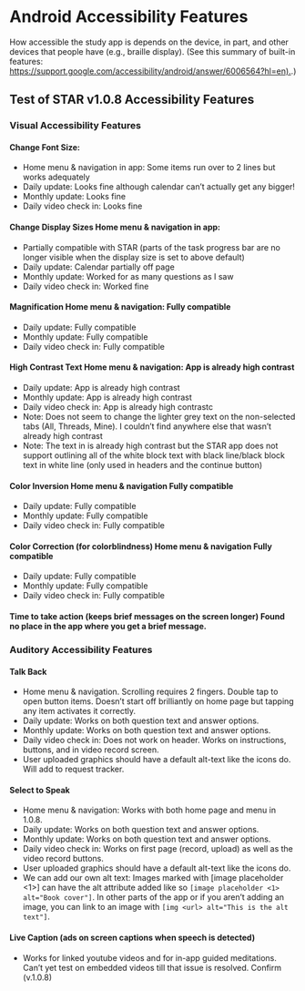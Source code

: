 # Android Accessibility Features {#sec-star_app_accessibility}

How accessible the study app is depends on the device, in part, and
other devices that people have (e.g., braille display). (See this
summary of built-in features:
[https://support.google.com/accessibility/android/answer/6006564?hl=en).](https://support.google.com/accessibility/android/answer/6006564?hl=en).)


## Test of STAR v1.0.8 Accessibility Features  
### Visual Accessibility Features  
#### Change Font Size:
* Home menu & navigation in app: Some items run over to 2 lines but works adequately
* Daily update: Looks fine although calendar can’t actually get any bigger!
* Monthly update: Looks fine
* Daily video check in: Looks fine

#### Change Display Sizes	Home menu & navigation in app:
* Partially compatible with STAR (parts of the task progress bar are no longer visible when the display size is set to above default) 
* Daily update: Calendar partially off page
* Monthly update: Worked for as many questions as I saw
* Daily video check in: Worked fine

#### Magnification	Home menu & navigation: Fully compatible 
* Daily update: Fully compatible
* Monthly update: Fully compatible
* Daily video check in: Fully compatible 

#### High Contrast Text	Home menu & navigation: App is already high contrast
* Daily update: App is already high contrast
* Monthly update: App is already high contrast
* Daily video check in: App is already high contrastc
* Note: Does not seem to change the lighter grey text on the non-selected tabs (All, Threads, Mine). I couldn’t find anywhere else that wasn’t already high contrast
* Note: The text in is already high contrast but the STAR app does not support outlining all of the white block text with black line/black block text in white line (only used in headers and the continue button)

#### Color Inversion	Home menu & navigation Fully compatible 
* Daily update: Fully compatible
* Monthly update: Fully compatible 
* Daily video check in: Fully compatible 

#### Color Correction (for colorblindness)	Home menu & navigation Fully compatible 
* Daily update: Fully compatible
* Monthly update: Fully compatible 
* Daily video check in: Fully compatible

#### Time to take action (keeps brief messages on the screen longer) 	Found no place in the app where you get a brief message.

### Auditory Accessibility Features	
#### Talk Back 	
* Home menu & navigation. Scrolling requires 2 fingers. Double tap to open button items. Doesn’t start off brilliantly on home page but tapping any item activates it correctly. 
* Daily update: Works on both question text and answer options. 
* Monthly update: Works on both question text and answer options. 
* Daily video check in: Does not work on header. Works on instructions, buttons, and in video record screen. 
* User uploaded graphics should have a default alt-text like the icons do. Will add to request tracker. 

#### Select to Speak	
* Home menu & navigation: Works with both home page and menu in 1.0.8. 
* Daily update: Works on both question text and answer options. 
* Monthly update: Works on both question text and answer options.
* Daily video check in: Works on first page (record, upload) as well as the video record buttons. 
* User uploaded graphics should have a default alt-text like the icons do. 
* We can add our own alt text: Images marked with [image placeholder <1>] can have the alt attribute added like so `[image placeholder <1> alt="Book cover"]`. In other parts of the app or if you aren't adding an image, you can link to an image with `[img <url> alt="This is the alt text"]`.

#### Live Caption (ads on screen captions when speech is detected)	
* Works for linked youtube videos and for in-app guided meditations. Can’t yet test on embedded videos till that issue is resolved. Confirm (v.1.0.8)




